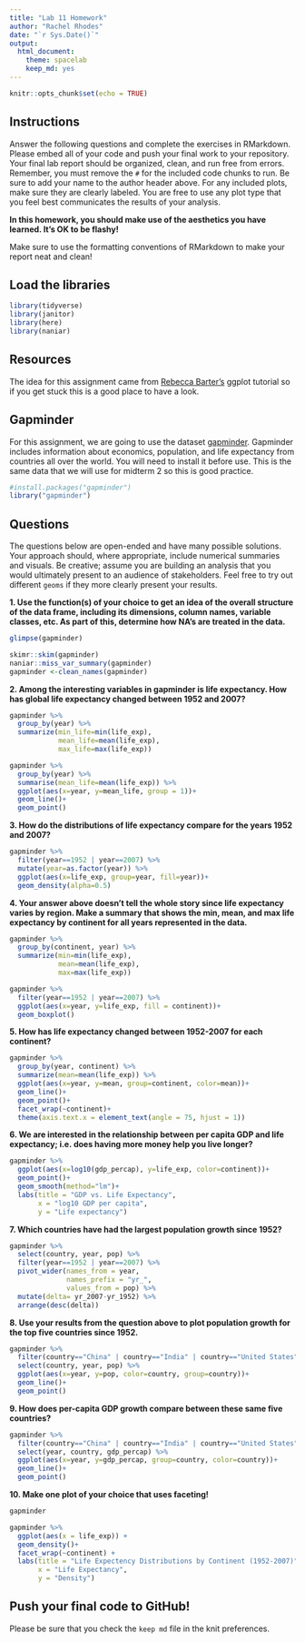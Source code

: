 ```yaml
---
title: "Lab 11 Homework"
author: "Rachel Rhodes"
date: "`r Sys.Date()`"
output:
  html_document: 
    theme: spacelab
    keep_md: yes
---
```


```r
knitr::opts_chunk$set(echo = TRUE)
```

## Instructions
Answer the following questions and complete the exercises in RMarkdown. Please embed all of your code and push your final work to your repository. Your final lab report should be organized, clean, and run free from errors. Remember, you must remove the `#` for the included code chunks to run. Be sure to add your name to the author header above. For any included plots, make sure they are clearly labeled. You are free to use any plot type that you feel best communicates the results of your analysis.  

**In this homework, you should make use of the aesthetics you have learned. It's OK to be flashy!**

Make sure to use the formatting conventions of RMarkdown to make your report neat and clean!  

## Load the libraries
```r
library(tidyverse)
library(janitor)
library(here)
library(naniar)
``` 

## Resources
The idea for this assignment came from [Rebecca Barter's](http://www.rebeccabarter.com/blog/2017-11-17-ggplot2_tutorial/) ggplot tutorial so if you get stuck this is a good place to have a look.  

## Gapminder
For this assignment, we are going to use the dataset [gapminder](https://cran.r-project.org/web/packages/gapminder/index.html). Gapminder includes information about economics, population, and life expectancy from countries all over the world. You will need to install it before use. This is the same data that we will use for midterm 2 so this is good practice.
```r
#install.packages("gapminder")
library("gapminder")
```

## Questions
The questions below are open-ended and have many possible solutions. Your approach should, where appropriate, include numerical summaries and visuals. Be creative; assume you are building an analysis that you would ultimately present to an audience of stakeholders. Feel free to try out different `geoms` if they more clearly present your results.  

**1. Use the function(s) of your choice to get an idea of the overall structure of the data frame, including its dimensions, column names, variable classes, etc. As part of this, determine how NA's are treated in the data.**  
```r
glimpse(gapminder)
```
```r
skimr::skim(gapminder)
naniar::miss_var_summary(gapminder)
gapminder <-clean_names(gapminder)
```

**2. Among the interesting variables in gapminder is life expectancy. How has global life expectancy changed between 1952 and 2007?**
```r
gapminder %>% 
  group_by(year) %>% 
  summarize(min_life=min(life_exp),
            mean_life=mean(life_exp),
            max_life=max(life_exp))
```

```r
gapminder %>% 
  group_by(year) %>% 
  summarise(mean_life=mean(life_exp)) %>% 
  ggplot(aes(x=year, y=mean_life, group = 1))+
  geom_line()+
  geom_point()
```

**3. How do the distributions of life expectancy compare for the years 1952 and 2007?**
```r
gapminder %>% 
  filter(year==1952 | year==2007) %>% 
  mutate(year=as.factor(year)) %>% 
  ggplot(aes(x=life_exp, group=year, fill=year))+
  geom_density(alpha=0.5)
```

**4. Your answer above doesn't tell the whole story since life expectancy varies by region. Make a summary that shows the min, mean, and max life expectancy by continent for all years represented in the data.**
```r
gapminder %>% 
  group_by(continent, year) %>% 
  summarize(min=min(life_exp),
            mean=mean(life_exp),
            max=max(life_exp))
```

```r
gapminder %>% 
  filter(year==1952 | year==2007) %>%
  ggplot(aes(x=year, y=life_exp, fill = continent))+
  geom_boxplot()
```

**5. How has life expectancy changed between 1952-2007 for each continent?**
```r
gapminder %>% 
  group_by(year, continent) %>% 
  summarize(mean=mean(life_exp)) %>% 
  ggplot(aes(x=year, y=mean, group=continent, color=mean))+
  geom_line()+
  geom_point()+
  facet_wrap(~continent)+
  theme(axis.text.x = element_text(angle = 75, hjust = 1))
```

**6. We are interested in the relationship between per capita GDP and life expectancy; i.e. does having more money help you live longer?**
```r
gapminder %>%
  ggplot(aes(x=log10(gdp_percap), y=life_exp, color=continent))+
  geom_point()+
  geom_smooth(method="lm")+
  labs(title = "GDP vs. Life Expectancy",
       x = "log10 GDP per capita",
       y = "Life expectancy")
```

**7. Which countries have had the largest population growth since 1952?**
```r
gapminder %>% 
  select(country, year, pop) %>% 
  filter(year==1952 | year==2007) %>% 
  pivot_wider(names_from = year,
              names_prefix = "yr_",
              values_from = pop) %>% 
  mutate(delta= yr_2007-yr_1952) %>% 
  arrange(desc(delta))
```

**8. Use your results from the question above to plot population growth for the top five countries since 1952.**
```r
gapminder %>% 
  filter(country=="China" | country=="India" | country=="United States" | country=="Indonesia" | country=="Brazil") %>% 
  select(country, year, pop) %>% 
  ggplot(aes(x=year, y=pop, color=country, group=country))+
  geom_line()+
  geom_point()
```

**9. How does per-capita GDP growth compare between these same five countries?**
```r
gapminder %>% 
  filter(country=="China" | country=="India" | country=="United States" | country=="Indonesia" | country=="Brazil") %>% 
  select(year, country, gdp_percap) %>% 
  ggplot(aes(x=year, y=gdp_percap, group=country, color=country))+
  geom_line()+
  geom_point()
```

**10. Make one plot of your choice that uses faceting!**
```r
gapminder
```

```r
gapminder %>% 
  ggplot(aes(x = life_exp)) +
  geom_density()+
  facet_wrap(~continent) +
  labs(title = "Life Expectency Distributions by Continent (1952-2007)",
       x = "Life Expectancy",
       y = "Density")
```

## Push your final code to GitHub!
Please be sure that you check the `keep md` file in the knit preferences. 